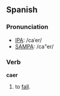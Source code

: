 ==Spanish==
===Pronunciation===
*[[w:IPA|IPA]]: /caˈer/
*[[w:SAMPA|SAMPA]]: /ca"er/

===Verb===
'''caer'''

# to [[fall]].